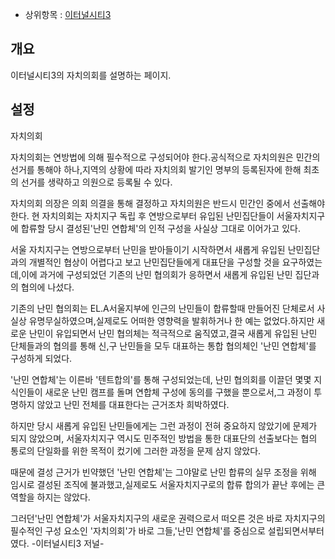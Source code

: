 * 상위항목 : [[이터널시티3]]

== 개요 ==
이터널시티3의 자치의회를 설명하는 페이지.

== 설정 ==
자치의회


자치의회는 연방법에 의해 필수적으로 구성되어야 한다.공식적으로 자치의원은 민간의 선거를 통해야 하나,지역의 상황에 따라 자치의회 발기인 명부의 등록된자에 한해 최초의 선거를 생략하고 의원으로 등록될 수 있다.

자치의회 의장은 의회 의결을 통해 결정하고 자치의원은 반드시 민간인 중에서 선출해야 한다. 현 자치의회는 자치지구 독립 후 연방으로부터 유입된 난민집단들이 서울자치지구에 합류할 당시 결성된'난민 연합체'의 인적 구성을 사실상 그대로 이어가고 있다.

서울 자치지구는 연방으로부터 난민을 받아들이기 시작하면서 새롭게 유입된 난민집단과의 개별적인 협상이 어렵다고 보고 
난민집단들에게 대표단을 구성할 것을 요구하였는데,이에 과거에 구성되었던 기존의 난민 협의회가 응하면서 새롭게 유입된 난민 집단과의 협의에 나섰다.

기존의 난민 협의회는 EL.A서울지부에 인근의 난민들이 합류할때 만들어진 단체로서 사실상 유명무실하였으며,실제로도 어떠한 영향력을 발휘하거나 한 예는 없었다.하지만 새로운 난민이 유입되면서 난민 협의체는 적극적으로 움직였고,결국 새롭게 유입된 난민 단체들과의 협의를 통해 신,구 난민들을 모두 대표하는 통합 협의체인 '난민 연합체'를 구성하게 되었다.

'난민 연합체'는 이른바 '텐트합의'를 통해 구성되었는데, 난민 협의회를 이끌던 몇몇 지식인들이 새로운 난민 캠프를 돌며 연합체 구성에 동의를 구했을 뿐으로서,그 과정이 투명하지 않았고 난민 전체를 대표한다는 근거조차 희박하였다.

하지만 당시 새롭게 유입된 난민들에게는 그런 과정이 전혀 중요하지 않았기에 문제가 되지 않았으며,
서울자치지구 역시도 민주적인 방법을 통한 대표단의 선출보다는 협의 통로의 단일화를 위한 목적이 컸기에 그러한 과정을 문제 삼지 않았다.

때문에 결성 근거가 빈약했던 '난민 연합체'는 그야말로 난민 합류의 실무 조정을 위해 임시로 결성된 조직에 불과했고,실제로도 서울자치지구로의 합류 합의가 끝난 후에는 큰 역할을 하지는 않았다.


그러던'난민 연합체'가 서울자치지구의 새로운 권력으로서 떠오른 것은 바로 자치지구의 필수적인 구성 요소인 '자치의회'가 바로 그들,'난민 연합체'를 중심으로 설립되면서부터였다.
-이터널시티3 저널-
